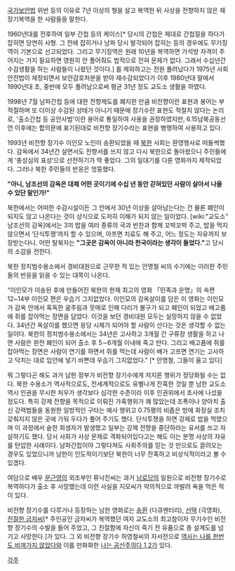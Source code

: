 [[국가보안법]] 위반 등의 이유로 7년 이상의 형을 살고 복역한 뒤 사상을 전향하지 않은 채 장기복역을 한 사람들을 말한다.

1960년대를 전후하여 일부 간첩 등의 케이스[* 당시의 간첩은 제대로 간첩질을 하다가 잡히면 당연히 사형. 그 전에 잡히거나 남파 당시 발각되어 잡히는 등의 경우에도 무기징역이 기본으로 선고되었다. 그리고 무기징역은 원래 10년을 복역하면 가석방 자격이 주어지는 거지 필요하면 영원히 안 풀어줘도 법적으로 전혀 문제가 없다. 그래서 수십년간 수감생활을 하는 사람들이 나왔던 것이다.] 를 제외하고는 전원 풀려났다가 1975년 사회안전법이 제정되면서 보안감호처분을 받아 재수감되었다가 이후 1980년대 말에서 1990년대 초, 중반에 모두 풀려남으로써 평균 31년 정도 교도소 생활을 하였다.

1998년 7월 남파간첩 등에 대한 전향제도를 폐지한 만큼 비전향이란 표현과 용어는 부적절하며 또 더이상 수감된 상태가 아니기 때문에 장기수란 표현도 적절치 않다는 논리로, '출소간첩 등 공안사범'이란 용어로 통일하여 사용을 권장하였지만, 6.15남북공동선언 이후에는 합의문에 표기된대로 비전향 장기수라는 표현을 병행하여 사용하고 있다.

1993년 비전향 장기수 이인모 노인이 송환되었을 때 [[북한]] 사회는 환영행사로 떠들썩했다. 감옥에서 34년간 살면서도 전향서를 쓰지 않고 다시 북한으로 돌아왔으니 주민들에게 ‘충성심의 표상’으로 선전하기가 딱 좋았다. 그의 일대기를 다룬 영화까지 제작되었다. 그러나 북한 주민들의 반응은 엉뚱했다. 

'''"아니, 남조선의 감옥은 대체 어떤 곳이기에 수십 년 동안 갇혀있던 사람이 살아서 나올 수 있단 말인가!"'''

북한에서는 어떠한 수감시설이든 그 안에서 30년 이상을 살아남는다는 건 물론 폐인이 되지도 않고 나온다는 것이 상식으로 도저히 이해가 되지 않는 일이었다. [wiki:"교도소" 남조선의 감옥]에서는 3끼 밥을 여러 종류의 국과 반찬과 함께 꼬박꼬박 주고, 밥을 먹지 않으면서 ‘단식투쟁’까지 할 수 있으며, 아프면 치료도 해 주고, 어느 정도는 자유까지 보장받는다니. 어떤 탈북자는 '''"그곳은 감옥이 아니라 천국이라는 생각이 들었다."'''고 당시의 소감을 전한다.

북한 정치범수용소에서 경비대원으로 근무한 적 있는 안명철 씨의 수기에는 이러한 주민들의 반응을 읽을 수 있는 대목이 나온다. 

"이인모가 이송된 후에 만들어진 북한의 현재 최고의 영화 「민족과 운명」의 속편 12~14부 이인모 편은 우습기 그지없었다. 이인모의 감옥살이를 담은 이 영화는 이인모가 감옥 안에서 혹독한 굶주림과 뭇매로 인해 다리가 불구가 되고 폐인이 되었고 배고픔에 쥐를 잡아먹는 장면을 담았다. 이것을 보던 경비대원 모두는 실망하지 않을 수 없었다. 34년간 옥살이를 했으면 응당 시체가 되어야 할 사람이 산다는 것은 생각할 수 없는 일이다. 북한의 정치범수용소에서는 34년은 고사하고 3개월 간 구류장 생활을 하고 나면 사람은 완전 폐인이 되어 출소 후 5∼6개월 이내에 죽고 만다. 그리고 배고픔에 쥐를 잡아먹는 장면은 사람이 연기를 하면서 쥐를 먹는데 사람이 배가 고프면 연기는 고사하고 닥치는 대로 입안에 넣기 바쁜데 우습기 그지없었다." [* 안명철, 그들이 울고 있다]

뭐 그렇다곤 해도 과거 남한 정부가 비전향 장기수에게 저지른 행위가 정당화될 수는 없다. 북한 수용소가 역사적으로도, 전세계적으로도 유별나게 잔혹한 것일 뿐 남한 교도소 역시 인권을 무시한 처우가 생각보다 심각한 수준이라 이후 인권위에서 조사에 나섰을 정도다. 특히 강제 전향을 목적으로 이뤄진 가혹행위가 꽤 많았는데 조폭이나 양아치 출신 강력범들을 동원한 일방적인 구타는 예사 행위고 0.75평의 비좁은 방에 화장실 조치 갖춰지지 않은 곳에 가둬 두다가 풀어 주기도 했다. 단식투쟁을 하면 강제로 밥을 먹였으며 이 과정에서 숱한 희생자가 발생했고 일부는 강제 전향을 중단하라는 유서를 쓰고 자살하기도 했다. 당시 사회가 사상 문제로 격화되어있다고는 해도 이는 분명 사상의 자유를 탄압한 사례이다. 남파간첩이야 그렇다쳐도 사회주의를 믿는 것 만으로도 끌려오는 경우도 있었으니까 남한이 인도적이기보단 북한이 너무 잔혹하고 비상식적이라고 볼 수 있겠다.

여담으로 배우 [[문근영]]의 외조부인 류낙진씨는 과거 [[남로당]]의 일원으로 비전향 장기수로 복역하다가 출소 후 사망했는데 이런 사실을 지모씨가 악의적으로 까발려 욕을 먹은 적이 있다.

비전향 장기수를 다루거나 등장하는 남한 영화로는 [[송환]] (다큐멘터리), [[선택]] (극영화), [[친절한 금자씨]][* 주인공인 금자씨가 복역했던 여자 교도소의 최고참이자 무기수인 비전향 장기수의 수발을 들어 주었고, 그 친절함에 자신이 죽기 전 유품으로 총 설계도를 넘기고 사망한다.]가 있다. 그 외 비전향 장기수 허영철씨의 자서전으로 [[역사는 나를 한번도 비껴가지 않았다]]와 이를 만화화한 [[나는 공산주의다 1,2]]가 있다.

[[각주]]
